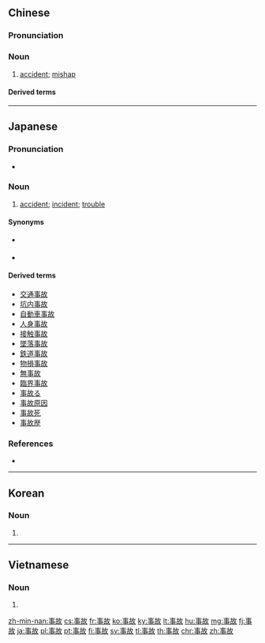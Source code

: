 ==Chinese==
{{zh-forms}}

===Pronunciation===
{{zh-pron
|m=shìgù
|ma=y
|c=si6 gu3
|h=pfs=sṳ-ku
|mn=qz:sīr-kò͘/tw,xm,zz:sū-kò͘
|w=3zr ku
|cat=n
}}

===Noun===
{{zh-noun}}

# [[accident]]; [[mishap]]
#: {{zh-x|緊急 事故|emergency}}
#: {{zh-x|他 遇到 了 一 個 事故。|He had an '''accident'''.}}
#: {{zh-x|事故 的 處理 要 嚴格 按照 國家 法律 規定 的 條例 來 執行。|Laws and regulations need to be strictly followed when responding to '''accidents'''.}}

====Derived terms====
{{zh-der|意外事故}}

{{zh-cat|Intermediate}}

----

==Japanese==
{{ja-kanjitab|じ|こ|yomi=on}}

===Pronunciation===
* {{ja-pron|じこ|y=o|acc=1|acc_ref=NHK}}

===Noun===
{{ja-noun|count=件|じこ}}

# [[accident]]; [[incident]]; [[trouble]]
#: {{ja-usex|これは'''事故'''だ！|^これ は '''じこ''' だ！|It was an '''accident'''!}}

====Synonyms====
* {{sense|accident}} {{ja-r|アクシデント}}
* {{sense|incident}} {{ja-r|事件|じけん}}

====Derived terms====
{{der-top}}
* [[交通事故]]
* [[坑内事故]]
* [[自動車事故]]
* [[人身事故]]
* [[接触事故]]
* [[墜落事故]]
* [[鉄道事故]]
* [[物損事故]]
* [[無事故]]
* [[臨界事故]]
* [[事故る]]
* [[事故原因]]
* [[事故死]]
* [[事故歴]]
{{der-bottom}}

===References===
<references/>
* {{R:OxfordJapanese}}

----

==Korean==
{{ko-hanjatab}}

===Noun===
{{ko-noun|hj|hangeul=사고}}

# {{hanja form of|사고|[[accident]]}}

----

==Vietnamese==
{{vi-hantutab}}

===Noun===
{{vi-hantu}}

# {{han tu form of|sự cố|[[accident]]}}

[[zh-min-nan:事故]]
[[cs:事故]]
[[fr:事故]]
[[ko:事故]]
[[ky:事故]]
[[lt:事故]]
[[hu:事故]]
[[mg:事故]]
[[fj:事故]]
[[ja:事故]]
[[pl:事故]]
[[pt:事故]]
[[fi:事故]]
[[sv:事故]]
[[tl:事故]]
[[th:事故]]
[[chr:事故]]
[[zh:事故]]